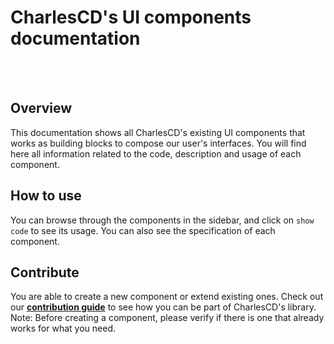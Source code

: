 
<Meta title="Introduction" />

# CharlesCD's UI components documentation
<br/>
<br/>

## Overview

This documentation shows all CharlesCD's existing UI components that works as building blocks to compose our user's interfaces. You will find here all information related to the code, description and usage of each component. 

## How to use

You can browse through the components in the sidebar, and click on `show code` to see its usage. You can also see the specification of each component.

## Contribute

You are able to create a new component or extend existing ones. Check out our [**contribution guide**](https://github.com/ZupIT/charlescd/blob/main/CONTRIBUTING.md) to see how you can be part of CharlesCD's library.
Note: Before creating a component, please verify if there is one that already works for what you need.

